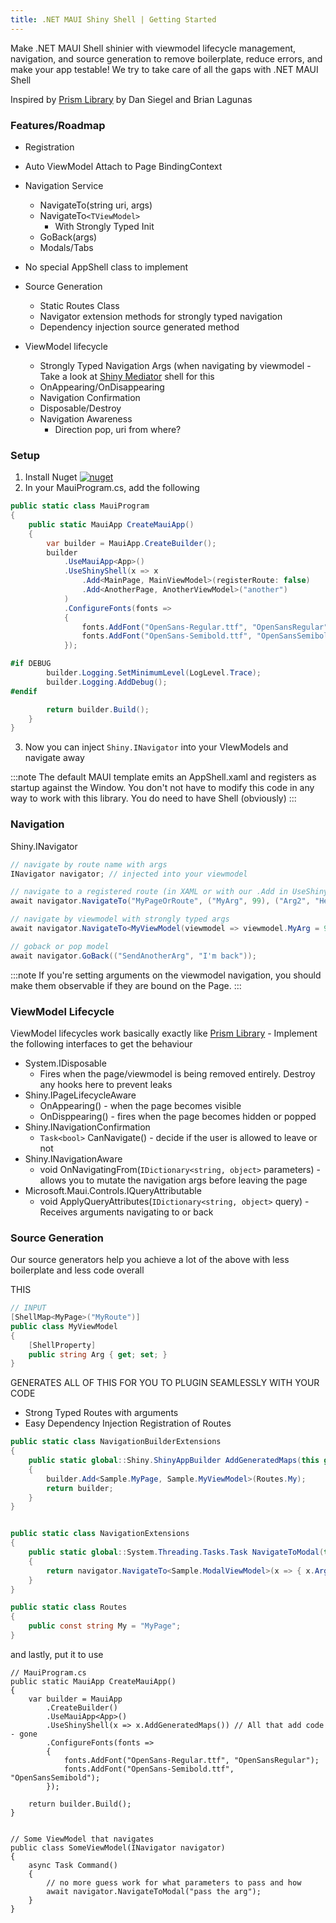 ```yaml
---
title: .NET MAUI Shiny Shell | Getting Started
---
```


Make .NET MAUI Shell shinier with viewmodel lifecycle management, navigation, and source generation to remove boilerplate,
reduce errors, and make your app testable!  We try to take care of all the gaps with .NET MAUI Shell

Inspired by [Prism Library](https://prismlibrary) by Dan Siegel and Brian Lagunas


### Features/Roadmap
* Registration
* Auto ViewModel Attach to Page BindingContext
* Navigation Service
  * NavigateTo(string uri, args)
  * NavigateTo`<TViewModel>`
    * With Strongly Typed Init
  * GoBack(args)
  * Modals/Tabs

* No special AppShell class to implement
* Source Generation
  * Static Routes Class
  * Navigator extension methods for strongly typed navigation
  * Dependency injection source generated method
* ViewModel lifecycle
  * Strongly Typed Navigation Args (when navigating by viewmodel - Take a look at [Shiny Mediator](https://shinylib.net/mediator) shell for this
  * OnAppearing/OnDisappearing
  * Navigation Confirmation
  * Disposable/Destroy
  * Navigation Awareness
    * Direction pop, uri from where?

### Setup
1. Install Nuget [![nuget](https://img.shields.io/nuget/v/Shiny.Maui.Shell?style=for-the-badge)](https://www.nuget.org/packages/Shiny.Maui.Shell)
2. In your MauiProgram.cs, add the following
```csharp
public static class MauiProgram
{
    public static MauiApp CreateMauiApp()
    {
        var builder = MauiApp.CreateBuilder();
        builder
            .UseMauiApp<App>()
            .UseShinyShell(x => x
                .Add<MainPage, MainViewModel>(registerRoute: false)
                .Add<AnotherPage, AnotherViewModel>("another")
            )
            .ConfigureFonts(fonts =>
            {
                fonts.AddFont("OpenSans-Regular.ttf", "OpenSansRegular");
                fonts.AddFont("OpenSans-Semibold.ttf", "OpenSansSemibold");
            });

#if DEBUG
        builder.Logging.SetMinimumLevel(LogLevel.Trace);
        builder.Logging.AddDebug();
#endif

        return builder.Build();
    }
}
```
3. Now you can inject `Shiny.INavigator` into your VIewModels and navigate away

:::note
The default MAUI template emits an AppShell.xaml and registers as startup against the Window.  You don't not have to modify
this code in any way to work with this library.  You do need to have Shell (obviously)
:::

### Navigation
Shiny.INavigator
```csharp
// navigate by route name with args
INavigator navigator; // injected into your viewmodel

// navigate to a registered route (in XAML or with our .Add in UseShinyShell)
await navigator.NavigateTo("MyPageOrRoute", ("MyArg", 99), ("Arg2", "Hello"));

// navigate by viewmodel with strongly typed args
await navigator.NavigateTo<MyViewModel(viewmodel => viewmodel.MyArg = 99);

// goback or pop model
await navigator.GoBack(("SendAnotherArg", "I'm back"));
```
:::note
If you're setting arguments on the viewmodel navigation, you should make them observable if they are bound on the Page.
:::

### ViewModel Lifecycle

ViewModel lifecycles work basically exactly like [Prism Library](https://prismlibrary.com) - Implement the following interfaces
to get the behaviour

* System.IDisposable
  * Fires when the page/viewmodel is being removed entirely.  Destroy any hooks here to prevent leaks
* Shiny.IPageLifecycleAware
  * OnAppearing() - when the page becomes visible
  * OnDisppearing() - fires when the page becomes hidden or popped
* Shiny.INavigationConfirmation
  * `Task<bool>` CanNavigate() - decide if the user is allowed to leave or not
* Shiny.INavigationAware
  * void OnNavigatingFrom(`IDictionary<string, object>` parameters) - allows you to mutate the navigation args before leaving the page
* Microsoft.Maui.Controls.IQueryAttributable 
  * void ApplyQueryAttributes(`IDictionary<string, object>` query) - Receives arguments navigating to or back

### Source Generation

Our source generators help you achieve a lot of the above with less boilerplate and less code overall

THIS
```csharp
// INPUT
[ShellMap<MyPage>("MyRoute")]
public class MyViewModel 
{
    [ShellProperty]
    public string Arg { get; set; }
}
```

GENERATES ALL OF THIS FOR YOU TO PLUGIN SEAMLESSLY WITH YOUR CODE
* Strong Typed Routes with arguments
* Easy Dependency Injection Registration of Routes

```csharp
public static class NavigationBuilderExtensions
{
    public static global::Shiny.ShinyAppBuilder AddGeneratedMaps(this global::Shiny.ShinyAppBuilder builder)
    {
        builder.Add<Sample.MyPage, Sample.MyViewModel>(Routes.My);
        return builder;
    }
}


public static class NavigationExtensions
{
    public static global::System.Threading.Tasks.Task NavigateToModal(this global::Shiny.INavigator navigator, string arg1)
    {
        return navigator.NavigateTo<Sample.ModalViewModel>(x => { x.Arg = arg; });
    }
}

public static class Routes
{
    public const string My = "MyPage";
}

```
and lastly, put it to use
```
// MauiProgram.cs
public static MauiApp CreateMauiApp()
{
    var builder = MauiApp
        .CreateBuilder()
        .UseMauiApp<App>()
        .UseShinyShell(x => x.AddGeneratedMaps()) // All that add code - gone
        .ConfigureFonts(fonts =>
        {
            fonts.AddFont("OpenSans-Regular.ttf", "OpenSansRegular");
            fonts.AddFont("OpenSans-Semibold.ttf", "OpenSansSemibold");
        });
        
    return builder.Build();
}


// Some ViewModel that navigates
public class SomeViewModel(INavigator navigator) 
{
    async Task Command() 
    {
        // no more guess work for what parameters to pass and how
        await navigator.NavigateToModal("pass the arg");
    }
}
```
